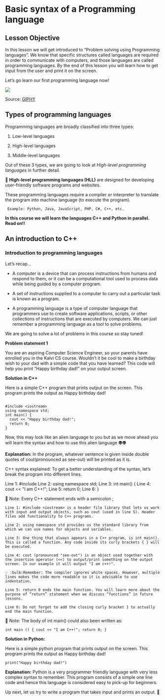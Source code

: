 # Basic syntax of a Programming language

## Lesson Objective
In this lesson we will get introduced to “Problem solving using Programming languages”. We know that specific structures called languages are required in order to communicate with computers, and those languages are called programming languages. By the end of this lesson you will learn how to get input from the user and print it on the screen.

Let’s go learn our first programming language now!

![](https://media1.giphy.com/media/h408T6Y5GfmXBKW62l/giphy.gif?cid=790b7611a7eb545bfca72a16d96cf81307d942645a5137e1&rid=giphy.gif&ct=g)

Source: [GIPHY](https://giphy.com/gifs/codeit-official-coding-helloworld-codeit-h408T6Y5GfmXBKW62l)

## Types of programming languages

Programming languages are broadly classified into three types:

1. Low-level languages

2. High-level languages

3. Middle-level languages

Out of these 3 types, we are going to look at *High-level programming languages* in further detail. 

📌 **High-level programming languages (HLL)** are designed for developing user-friendly software programs and websites.

These programming languages require a compiler or interpreter to translate the program into machine language (to execute the program).

` Example: Python, Java, JavaScript, PHP, C#, C++, etc.`


**In this course we will learn the languages C++ and Python in parallel. Read on!!**

## An introduction to C++

<Youtube videoId="s0g4ty29Xgg" start="57" end = "382"/>

### Introduction to programming languages

Let’s recap... 

- A computer is a device that can process instructions from humans and respond to them, or it can be a computational tool used to process data while being guided by a computer program. 

- A set of instructions supplied to a computer to carry out a particular task is known as a program. 

 - A programming language is a type of computer language that programmers use to create software applications, scripts, or other collections of instructions that are executed by computers. We can just remember a programming language as a tool to solve problems. 
 
 We are going to solve a lot of problems in this course so stay tuned!

**Problem statement 1**

You are an aspiring Computer Science Engineer, so your parents have enrolled you in the Kalvi CS course. Wouldn’t it be cool to make a birthday wish to your dad with a simple code that you have learned? This code will help you print “Happy birthday dad!” on your output screen. 

**Solution in C++**

Here is a simple C++ program that prints output on the screen. This program prints the output as Happy birthday dad!

```

#include <iostream>
using namespace std;
int main() {
  cout << "Happy birthday dad!";
  return 0;
}

```

Now, this may look like an alien language to you but as we move ahead you will learn the syntax and how to use this alien language 👽:alien:
 
**Explanation:** In the program, whatever sentence is given inside double quotes of cout(pronounced as see-out) will be printed as it is.

C++ syntax explained: 
To get a better understanding of the syntax, let’s break the program into different lines. 

Line 1: #include <iostream>
Line 2: using namespace std;
Line 3: int main() {
Line 4: cout << "I am C++!";
Line 5: return 0;
Line 6: }

:pencil: Note: Every C++ statement ends with a semicolon ;

```
Line 1: #include <iostream> is a header file library that lets us work with input and output objects, such as cout (used in line 5). Header files add functionality to C++ programs.

Line 2: using namespace std provides us the standard library from which we can use names for objects and variables. 

Line 3: One thing that always appears in a C++ program, is int main(). This is called a function. Any code inside its curly brackets { } will be executed.

Line 4: cout (pronounced "see-out") is an object used together with the insertion operator (<<) to output/print something on the output screen. In our example it will output "I am c++!".

💡 :bulb:Remember: The compiler ignores white spaces. However, multiple lines makes the code more readable so it is advisable to use indentation. 

Line 5: return 0 ends the main function. You will learn more about the purpose of “return” statement when we discuss “functions” in future lessons.

Line 6: Do not forget to add the closing curly bracket } to actually end the main function.

```

:pencil: Note: The body of int main() could also been written as:

`int main () { cout << "I am C++!"; return 0; }`

**Solution in Python:**

Here is a simple python program that prints output on the screen. This program prints the output as Happy birthday dad!

`print("Happy birthday dad!")`

**Explanation:** Python is a very programmer friendly language with very less complex syntax to remember. This program consists of a simple one line code and hence this language is considered easy to pick-up for beginners. 

Up next, let us try to write a program that takes input and prints an output. 🚀


